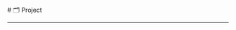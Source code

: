 
<BaseLayout title="Project">
  <BaseCard title="Project">
# 🗂️ Project

---

  </BaseCard>
  <div class="mt-8 mb-8">
    <ProjectCard
      title="My Github Page"
      image="https://s3.bmp.ovh/imgs/2024/08/20/10b13b2ec318ee41.png"
      desc="一个简洁、富有科技感的Github页面。"
      url="https://github.com/AuroraFO/AuroraFO"
      target="_self"
    />
  </div>
</BaseLayout>
<ProjectJS />
